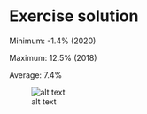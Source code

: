# Exercise solution

Minimum: -1.4% (2020)

Maximum: 12.5% (2018)

Average: 7.4%

![alt text](info_gdp_chart.svg)
